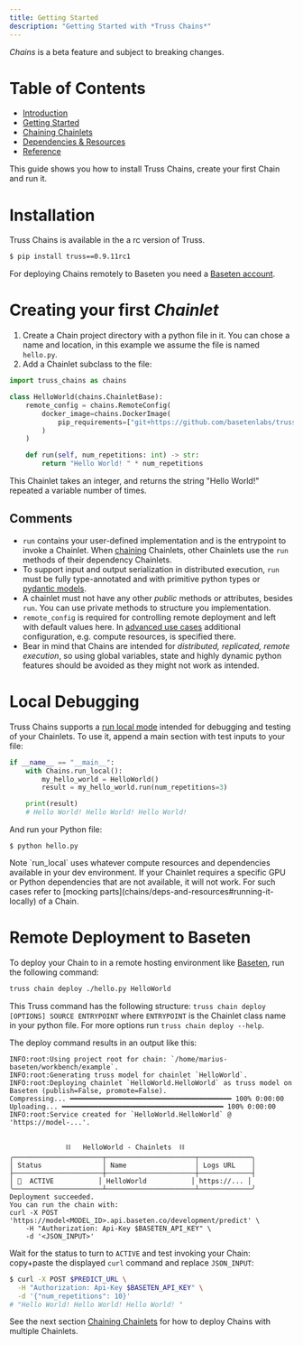 ```yaml
---
title: Getting Started
description: "Getting Started with *Truss Chains*"
---
```


<Warning>*Chains* is a beta feature and subject to breaking changes.</Warning>

# Table of Contents

* [Introduction](/chains/intro)
* [Getting Started](/chains/getting-started)
* [Chaining Chainlets](/chains/chaining-chainlets)
* [Dependencies & Resources](/chains/deps-and-resources)
* [Reference](/chains/full-reference)


This guide shows you how to install Truss Chains, create your first Chain and run it.

# Installation

Truss Chains is available in the a rc version of Truss.

```bash
$ pip install truss==0.9.11rc1
```

For deploying Chains remotely to Baseten you need a [Baseten account](https://app.baseten.co/signup).


# Creating your first *Chainlet*

1. Create a Chain project directory with a python file in it. You can chose a name and location, in this example we
assume the file is named `hello.py`.
1. Add a Chainlet subclass to the file:

```python
import truss_chains as chains

class HelloWorld(chains.ChainletBase):
    remote_config = chains.RemoteConfig(
        docker_image=chains.DockerImage(
            pip_requirements=["git+https://github.com/basetenlabs/truss.git"]
        )
    )

    def run(self, num_repetitions: int) -> str:
        return "Hello World! " * num_repetitions
```

This Chainlet takes an integer, and returns the string "Hello World!" repeated a variable number of times.

## Comments
* `run` contains your user-defined implementation and is the entrypoint to invoke a Chainlet. When
[chaining](/chains/chaining-chainlets) Chainlets, other Chainlets use the `run` methods of their dependency
Chainlets.
* To support input and output serialization in distributed execution, `run` must be fully type-annotated and with
<Tooltip tip="E.g. `int`, `str`, `list[float]`">primitive python types</Tooltip> or
<Tooltip tip="They have builtin JSON serialization.">[pydantic models](https://docs.pydantic.dev/latest/)</Tooltip>.
* A chainlet must not have any other *public* methods or attributes, besides `run`. You can use private methods to
structure you implementation.
* `remote_config` is required for controlling remote deployment and left with default values here. In
[advanced use cases](/chains/deps-and-resources) additional configuration, e.g. compute resources, is specified there.
* Bear in mind that Chains are intended for *distributed, replicated, remote execution*, so using global variables,
state and <Tooltip tip="E.g. changing classes and imported modules dynamically at runtime.">highly dynamic python
features</Tooltip> should be avoided as they might not work as intended.


# Local Debugging

Truss Chains supports a [run local mode](chains/deps-and-resources#running-it-locally) intended for
debugging and testing of your Chainlets. To use it, append a main section with test inputs to your file:

```python
if __name__ == "__main__":
    with Chains.run_local():
        my_hello_world = HelloWorld()
        result = my_hello_world.run(num_repetitions=3)

    print(result)
    # Hello World! Hello World! Hello World!
```

And run your Python file:

```
$ python hello.py
```

<Warning>
Note `run_local` uses whatever compute resources and dependencies available in your dev environment. If your Chainlet
requires a specific GPU or Python dependencies that are not available, it will not work.
For such cases refer to [mocking parts](chains/deps-and-resources#running-it-locally) of a Chain.
</Warning>

# Remote Deployment to Baseten

To deploy your Chain to in a remote hosting environment like [Baseten](https://www.baseten.co/), run the following
command:

```bash
truss chain deploy ./hello.py HelloWorld
```

This Truss command has the following structure:
`truss chain deploy [OPTIONS] SOURCE ENTRYPOINT` where `ENTRYPOINT` is the Chainlet class name in your python file.
For more options run `truss chain deploy --help`.

The deploy command results in an output like this:

```
INFO:root:Using project root for chain: `/home/marius-baseten/workbench/example`.
INFO:root:Generating truss model for chainlet `HelloWorld`.
INFO:root:Deploying chainlet `HelloWorld.HelloWorld` as truss model on Baseten (publish=False, promote=False).
Compressing... ━━━━━━━━━━━━━━━━━━━━━━━━━━━━━━━━━━━━━━━━ 100% 0:00:00
Uploading... ━━━━━━━━━━━━━━━━━━━━━━━━━━━━━━━━━━━━━━━━ 100% 0:00:00
INFO:root:Service created for `HelloWorld.HelloWorld` @ 'https://model-...'.


              ⛓️   HelloWorld - Chainlets  ⛓️
╭──────────────────────┬──────────────────────┬─────────────╮
│ Status               │ Name                 │ Logs URL    │
├──────────────────────┼──────────────────────┼─────────────┤
│ 💚  ACTIVE           │ HelloWorld           │ https://... │
╰──────────────────────┴──────────────────────┴─────────────╯
Deployment succeeded.
You can run the chain with:
curl -X POST 'https://model<MODEL_ID>.api.baseten.co/development/predict' \
    -H "Authorization: Api-Key $BASETEN_API_KEY" \
    -d '<JSON_INPUT>'

```

Wait for the status to turn to `ACTIVE` and test invoking your Chain: copy+paste the displayed `curl` command
and replace `JSON_INPUT`:

```bash
$ curl -X POST $PREDICT_URL \
  -H "Authorization: Api-Key $BASETEN_API_KEY" \
  -d '{"num_repetitions": 10}'
# "Hello World! Hello World! Hello World! "
```

See the next section [Chaining Chainlets](/chains/chaining-chainlets) for how to deploy Chains with multiple
Chainlets.
